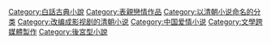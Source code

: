 {{catmore}}
{{Commonscat|Dream of the Red Chamber}}

[[Category:白話古典小說|Category:白話古典小說]]
[[Category:表親戀情作品|Category:表親戀情作品]]
[[Category:以清朝小说命名的分类|Category:以清朝小说命名的分类]]
[[Category:改编成影视剧的清朝小说|Category:改编成影视剧的清朝小说]]
[[Category:中国爱情小说|Category:中国爱情小说]]
[[Category:文學跨媒體製作|Category:文學跨媒體製作]]
[[Category:後宮型小說|Category:後宮型小說]]